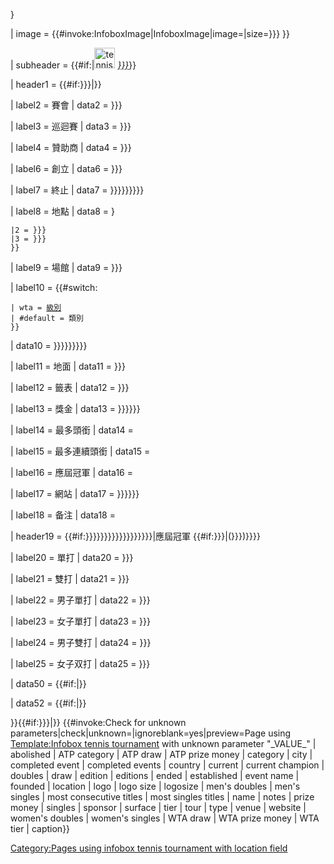 {{Infobox
| bodyclass = vevent
| abovestyle = font-size:125%; {{Infobox tennis tournament/style|type={{{type|}}}}}
| headerstyle = {{Infobox tennis tournament/style|type={{{type|}}}}}
| above = {{{name|{{{Name|<includeonly>{{PAGENAMEBASE}}</includeonly>}}}}}}

| image = {{#invoke:InfoboxImage|InfoboxImage|image={{{logo|}}}|size={{{logosize|{{{logo size|}}}}}} }}

| subheader = {{#if:{{{current|}}}|[[File:tennisball current event.svg|33px|alt=|link=]] ''[[{{{current|}}}]]''}}

| header1 = {{#if:{{{event name|}}}{{{tour|}}}{{{founded|}}}{{{established|}}}{{{ended|}}}{{{location|}}}{{{city|}}}{{{country|}}}{{{venue|}}}{{{category|{{{tier|}}}}}}{{{surface|}}}{{{draw|}}}{{{prize money|}}}|{{Infobox tennis tournament/heading|type={{{type|}}}}}}}

| label2 = 賽會
| data2 = {{{event name|{{{Event_name|}}}}}}

| label3 = 巡迴賽
| data3 = {{{tour|{{{Tour|}}}}}}

| label4 = 贊助商
| data4 = {{{sponsor|{{{Sponsor|}}}}}}

| label6 = 創立
| data6 = {{{founded|{{{Founded|}}}}}}

| label7 = 終止
| data7 = {{{abolished|{{{Abolished|{{{ended|{{{Ended|}}}}}}}}}}}}

| label8 = 地點
| data8 = {{br separated entries
 |1 = {{{country|{{{Country|}}}}}}
 |2 = {{{city|{{{City|}}}}}}
 |3 = {{{location|{{{Location|}}}}}}
 }}

| label9 = 場館
| data9 = {{{venue|{{{Venue|}}}}}}

| label10 = {{#switch:{{lc:{{{type}}}}}
 | wta = [[國際女子網球協會#|級別]]
 | #default = 類別
 }}
| data10 = {{{category|{{{Category|{{{tier|{{{Tier|}}}}}}}}}}}}

| label11 = 地面
| data11 = {{{surface|{{{Surface|}}}}}}

| label12 = 籤表
| data12 = {{{draw|{{{Draw|}}}}}}

| label13 = 獎金
| data13 = {{{prize money|{{{Prize money|{{{Prize_Money|}}}}}}}}}

| label14 = 最多頭銜
| data14 = {{{most singles titles|}}}

| label15 = 最多連續頭銜
| data15 = {{{most consecutive titles|}}}

| label16 = 應屆冠軍
| data16 = {{{current champion|}}}

| label17 = 網站
| data17 = {{{website|{{{Website|{{{Web_site|}}}}}}}}}

| label18 = 备注
| data18 = {{{notes|}}}

| header19 = {{#if:{{{singles|{{{Singles|}}}}}}{{{doubles|{{{Doubles|}}}}}}{{{men's singles|{{{Men's singles|}}}}}}{{{women's singles|{{{Women's singles|}}}}}}{{{men's doubles|{{{Men's doubles|}}}}}}{{{women's doubles|{{{Women's doubles|}}}}}}|應屆冠軍 {{#if:{{{completed event|{{{Completed event|}}}}}}|({{{completed event|{{{Completed event|}}}}}})}}}}

| label20 = 單打
| data20 = {{{singles|{{{Singles|}}}}}}

| label21 = 雙打
| data21 = {{{doubles|{{{Doubles|}}}}}}

| label22 = 男子單打
| data22 = {{{men's singles|{{{Men's singles|}}}}}}

| label23 = 女子單打
| data23 = {{{women's singles|{{{Women's singles|}}}}}}

| label24 = 男子雙打
| data24 = {{{men's doubles|{{{Men's doubles|}}}}}}

| label25 = 女子双打
| data25 = {{{women's doubles|{{{Women's doubles|}}}}}}

| data50 = {{#if:{{{ATP category|}}}|{{Infobox | subbox = yes
    | headerstyle = {{Infobox tennis tournament/style|type=atp}}
    | header1 = {{Infobox tennis tournament/heading|type=atp}}
    | label2  = 級別
    | data2   = {{{ATP category|}}}

    | label3  = 籤表
    | data3   = {{{ATP draw|}}}

    | label4  = 獎金
    | data4   = {{{ATP prize money|}}}
   }}}}

| data52 = {{#if:{{{WTA tier|}}}|{{Infobox | subbox = yes
    | headerstyle = {{Infobox tennis tournament/style|type=wta}}
    | header1 = {{Infobox tennis tournament/heading|type=wta}}
    | label2  = [[國際女子網球協會|級別]]
    | data2   = {{{WTA tier|}}}

    | label3  = 籤表
    | data3   = {{{WTA draw|}}}

    | label4  = 獎金
    | data4   = {{{WTA prize money|}}}
   }}}}

}}{{#if:{{{location|{{{Location|}}}}}}|[[Category:Pages using infobox tennis tournament with location field]]}}<!-- Tracking categories:
-->{{#invoke:Check for unknown parameters|check|unknown={{main other|[[Category:Pages using infobox tennis tournament with unsupported parameters|_VALUE_{{PAGENAME}}]]}}|ignoreblank=yes|preview=Page using [[Template:Infobox tennis tournament]] with unknown parameter "_VALUE_"
| abolished | ATP category | ATP draw | ATP prize money | category | city | completed event | completed events | country | current | current champion | doubles | draw | edition | editions | ended | established | event name | founded | location | logo | logo size | logosize | men's doubles | men's singles | most consecutive titles | most singles titles | name | notes | prize money | singles | sponsor | surface | tier | tour | type | venue | website | women's doubles | women's singles | WTA draw | WTA prize money | WTA tier | caption}}<noinclude>
{{documentation}}
</noinclude>